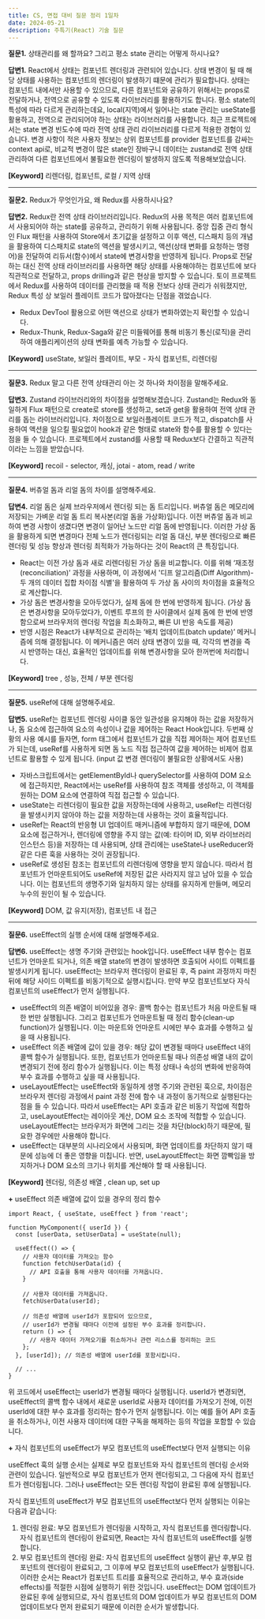 ```yaml
---
title: CS, 면접 대비 질문 정리 1일차
date: 2024-05-21
description: 주특기(React) 기술 질문
---
```


**질문1.** 상태관리를 왜 할까요? 그리고 평소 state 관리는 어떻게 하시나요?

**답변1.** React에서 상태는 컴포넌트 렌더링과 관련되어 있습니다. 상태 변경이 될 때 해당 상태를 사용하는
컴포넌트의 렌더링이 발생하기 떄문에 관리가 필요합니다. 상태는 컴포넌트 내에서만 사용할 수 있으므로,
다른 컴포넌트와 공유하기 위해서는 props로 전달하거나, 전역으로 공유할 수 있도록 라이브러리를 활용하기도 합니다.
평소 state의 특성에 따라 다르게 관리하는데요, local(지역)에서 일어나는 state 관리는 useState를 활용하고,
전역으로 관리되어야 하는 상태는 라이브러리를 사용합니다.
최근 프로젝트에서는 state 변경 빈도수에 따라 전역 상태 관리 라이브러리를 다르게 적용한 경험이 있습니다.
변경 사항이 적은 사용자 정보는 상위 컴포넌트를 provider 컴포넌트를 감싸는 context api로,
비교적 변경이 많은 state인 장바구니 데이터는 zustand로 전역 상태 관리하여 다른 컴포넌트에서 불필요한 렌더링이
발생하지 않도록 적용해보았습니다.

**[Keyword]** 리렌더링, 컴포넌트, 로컬 / 지역 상태

<hr />

**질문2.** Redux가 무엇인가요, 왜 Redux를 사용하시나요?

**답변2.** Redux란 전역 상태 라이브러리입니다. Redux의 사용 목적은 여러 컴포넌트에서 사용되어야 하는 state를 공유하고,
관리하기 위해 사용됩니다. 중앙 집중 관리 형식인 Flux 패턴을 사용하여 Store에서 초기값을 설정하고 이후 액션,
디스패치 등의 개념을 활용하여 디스패치로 state의 액션을 발생시키고, 액션(상태 변화를 요청하는 명령어)을 전달하여
리듀서(함수)에서 state에 변경사항을 반영하게 됩니다.
Props로 전달하는 대신 전역 상태 라이브러리를 사용하면 해당 상태를 사용해야하는 컴포넌트에 보다 직관적으로 전달하고,
props drilling과 같은 현상을 방지할 수 있습니다. 토이 프로젝트에서 Redux를 사용하여 데이터를 관리했을 때 적용 전보다
상태 관리가 쉬워졌지만, Redux 특성 상 보일러 플레이트 코드가 많아졌다는 단점을 겪었습니다.

- Redux DevTool 활용으로 어떤 액션으로 상태가 변화하였는지 확인할 수 있습니다.
- Redux-Thunk, Redux-Saga와 같은 미들웨어를 통해 비동기 통신(로직)을 관리하여 애플리케이션의 상태 변화를 예측
  가능할 수 있습니다.

**[Keyword]** useState, 보일러 플레이트, 부모 - 자식 컴포넌트, 리렌더링

<hr />

**질문3.** Redux 말고 다른 전역 상태관리 아는 것 하나와 차이점을 말해주세요.

**답변3.** Zustand 라이브러리와의 차이점을 설명해보겠습니다. Zustand는 Redux와 동일하게 Flux 패턴으로 create로
store를 생성하고, set과 get을 활용하여 전역 상태 관리를 돕는 라이브러리입니다. 차이점으로 보일러플레이트 코드가 적고,
dispatch를 사용하여 액션을 일으킬 필요없이 hook과 같은 형태로 state와 함수를 활용할 수 있다는 점을 들 수 있습니다.
프로젝트에서 zustand를 사용할 때 Redux보다 간결하고 직관적이라는 느낌을 받았습니다.

**[Keyword]** recoil - selector, 캐싱, jotai - atom, read / write

<hr />

**질문4.** 버츄얼 돔과 리얼 돔의 차이를 설명해주세요.

**답변4.** 리얼 돔은 실제 브라우저에서 렌더링 되는 돔 트리입니다. 버츄얼 돔은 메모리에 저장되는 가벼운
리얼 돔 트리 복사본(리얼 돔을 가상화)입니다. 이전 버츄얼 돔과 비교하여 변경 사항이 생겼다면 변경이 일어난 노드만
리얼 돔에 반영됩니다. 이러한 가상 돔을 활용하게 되면 변경마다 전체 노드가 렌더링되는 리얼 돔 대신,
부분 렌더링으로 빠른 렌더링 및 성능 향상과 렌더링 최적화가 가능하다는 것이 React의 큰 특징입니다.

- React는 이전 가상 돔과 새로 리렌더링된 가상 돔을 비교합니다. 이를 위해 ‘재조정(reconciliation)’ 과정을 사용하며,
  이 과정에서 '디프 알고리즘(Diff Algorithm)-두 개의 데이터 집합 차이점 식별'을 활용하여 두 가상 돔 사이의
  차이점을 효율적으로 계산합니다.
- 가상 돔은 변경사항을 모아두었다가, 실제 돔에 한 번에 반영하게 됩니다. (가상 돔은 변경사항을 모아두었다가, 이벤트
  루프의 한 사이클에서 실제 돔에 한 번에 반영함으로써 브라우저의 렌더링 작업을 최소화하고, 빠른 UI 반응 속도를 제공)
- 반영 시점은 React가 내부적으로 관리하는 ‘배치 업데이트(batch update)’ 메커니즘에 의해 결정됩니다. 이 메커니즘은
  여러 상태 변경이 있을 때, 각각의 변경을 즉시 반영하는 대신, 효율적인 업데이트를 위해 변경사항을 모아 한꺼번에 처리합니다.

**[Keyword]** tree , 성능, 전체 / 부분 렌더링

<hr />

**질문5.** useRef에 대해 설명해주세요.

**답변5.** useRef는 컴포넌트 렌더링 사이클 동안 일관성을 유지해야 하는 값을 저장하거나, 돔 요소에 접근하여 요소의
속성이나 값을 제어하는 React Hook입니다.
두번째 상황의 사용 예시를 들자면, form 태그에서 컴포넌트가 값을 직접 제어하는 제어 컴포넌트가 되는데, useRef를 사용하게 되면
돔 노드 직접 접근하여 값을 제어하는 비제어 컴포넌트로 활용할 수 있게 됩니다. (input 값 변경 렌더링이 불필요한 상황에서도 사용)

- 자바스크립트에서는 getElementById나 querySelector를 사용하여 DOM 요소에 접근하지만, React에서는 useRef를 사용하여
  참조 객체를 생성하고, 이 객체를 원하는 DOM 요소에 연결하여 직접 접근할 수 있습니다.
- useState는 리렌더링이 필요한 값을 저장하는데에 사용하고, useRef는 리렌더링을 발생시키지 않아야 하는 값을 저장하는데 사용하는 것이 효율적입니다.
- useRef는 React의 반응형 UI 업데이트 매커니즘에 부합하지 않기 때문에, DOM 요소에 접근하거나,
  렌더링에 영향을 주지 않는 값(예: 타이머 ID, 외부 라이브러리 인스턴스 등)을 저장하는 데 사용되며,
  상태 관리에는 useState나 useReducer와 같은 다른 훅을 사용하는 것이 권장됩니다.
- useRef로 생성된 참조는 컴포넌트의 리렌더링에 영향을 받지 않습니다. 따라서 컴포넌트가 언마운트되어도 useRef에 저장된 값은
  사라지지 않고 남아 있을 수 있습니다. 이는 컴포넌트의 생명주기와 일치하지 않는 상태를 유지하게 만들며, 메모리 누수의 원인이 될 수 있습니다.

**[Keyword]** DOM, 값 유지(저장), 컴포넌트 내 접근

<hr />

**질문6.** useEffect의 실행 순서에 대해 설명해주세요.

**답변6.** useEffect는 생명 주기와 관련있는 hook입니다. useEffect 내부 함수는 컴포넌트가 언마운트 되거나, 의존 배열 state의 변경이 발생하면
호출되어 사이트 이펙트를 발생시키게 됩니다. useEffect는 브라우저 렌더링이 완료된 후, 즉 paint 과정까지 마친 뒤에 해당 사이드 이펙트를
비동기적으로 실행시킵니다. 만약 부모 컴포넌트보다 자식 컴포넌트의 useEffect가 먼저 실행됩니다.

- useEffect의 의존 배열이 비어있을 경우: 콜백 함수는 컴포넌트가 처음 마운트될 때 한 번만 실행됩니다. 그리고 컴포넌트가 언마운트될 때
  정리 함수(clean-up function)가 실행됩니다. 이는 마운트와 언마운트 시에만 부수 효과를 수행하고 싶을 때 사용됩니다.
- useEffect 의존 배열에 값이 있을 경우: 해당 값이 변경될 때마다 useEffect 내의 콜백 함수가 실행됩니다. 또한, 컴포넌트가 언마운트될 때나
  의존성 배열 내의 값이 변경되기 전에 정리 함수가 실행됩니다. 이는 특정 상태나 속성의 변화에 반응하여 부수 효과를 수행하고 싶을 때 사용됩니다.
- useLayoutEffect는 useEffect와 동일하게 생명 주기와 관련된 훅으로, 차이점은 브라우저 렌더링 과정에서 paint 과정 전에 함수 내 과정이
  동기적으로 실행된다는 점을 들 수 있습니다. 따라서 useEffect는 API 호출과 같은 비동기 작업에 적합하고, useLayoutEffect는
  레이아웃 계산, DOM 요소 조작에 적합할 수 있습니다. useLayoutEffect는 브라우저가 화면에 그리는 것을 차단(block)하기 때문에, 필요한 경우에만 사용해야 합니다.
- useEffect는 대부분의 시나리오에서 사용되며, 화면 업데이트를 차단하지 않기 때문에 성능에 더 좋은 영향을 미칩니다.
  반면, useLayoutEffect는 화면 깜빡임을 방지하거나 DOM 요소의 크기나 위치를 계산해야 할 때 사용됩니다.

**[Keyword]** 렌더링, 의존성 배열 , clean up, set up

**+** useEffect 의존 배열에 값이 있을 경우의 정리 함수

```
import React, { useState, useEffect } from 'react';

function MyComponent({ userId }) {
  const [userData, setUserData] = useState(null);

  useEffect(() => {
    // 사용자 데이터를 가져오는 함수
    function fetchUserData(id) {
      // API 호출을 통해 사용자 데이터를 가져옵니다.
    }

    // 사용자 데이터를 가져옵니다.
    fetchUserData(userId);

    // 의존성 배열에 userId가 포함되어 있으므로,
    // userId가 변경될 때마다 이전에 설정된 부수 효과를 정리합니다.
    return () => {
      // 사용자 데이터 가져오기를 취소하거나 관련 리소스를 정리하는 코드
    };
  }, [userId]); // 의존성 배열에 userId를 포함시킵니다.

  // ...
}
```

위 코드에서 useEffect는 userId가 변경될 때마다 실행됩니다. userId가 변경되면, useEffect의 콜백 함수 내에서
새로운 userId로 사용자 데이터를 가져오기 전에, 이전 userId에 대한 부수 효과를 정리하는 함수가 먼저 실행됩니다.
이는 예를 들어 API 호출을 취소하거나, 이전 사용자 데이터에 대한 구독을 해제하는 등의 작업을 포함할 수 있습니다.

**+** 자식 컴포넌트의 useEffect가 부모 컴포넌트의 useEffect보다 먼저 실행되는 이유

useEffect 훅의 실행 순서는 실제로 부모 컴포넌트와 자식 컴포넌트의 렌더링 순서와 관련이 있습니다.
일반적으로 부모 컴포넌트가 먼저 렌더링되고, 그 다음에 자식 컴포넌트가 렌더링됩니다.
그러나 useEffect는 모든 렌더링 작업이 완료된 후에 실행됩니다.

자식 컴포넌트의 useEffect가 부모 컴포넌트의 useEffect보다 먼저 실행되는 이유는 다음과 같습니다:

1. 렌더링 완료: 부모 컴포넌트가 렌더링을 시작하고, 자식 컴포넌트를 렌더링합니다. 자식 컴포넌트의 렌더링이 완료되면,
   React는 자식 컴포넌트의 useEffect를 실행합니다.
2. 부모 컴포넌트의 렌더링 완료: 자식 컴포넌트의 useEffect 실행이 끝난 후,부모 컴포넌트의 렌더링이 완료되고, 그 이후에 부모 컴포넌트의 useEffect가 실행됩니다.
   이러한 순서는 React가 컴포넌트 트리를 효율적으로 관리하고, 부수 효과(side effects)를 적절한 시점에 실행하기 위한 것입니다.
   useEffect는 DOM 업데이트가 완료된 후에 실행되므로, 자식 컴포넌트의 DOM 업데이트가 부모 컴포넌트의 DOM 업데이트보다
   먼저 완료되기 때문에 이러한 순서가 발생합니다.
